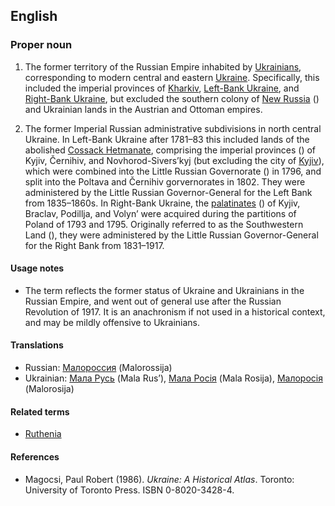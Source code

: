 ==English==
{{wikipedia}}
===Proper noun===
{{en-proper noun}}

# {{historical}} The former territory of the Russian Empire inhabited by [[Ukrainian]]s, corresponding to modern central and eastern [[Ukraine]].  Specifically, this included the imperial provinces of [[Kharkiv]], [[Left-Bank Ukraine]], and [[Right-Bank Ukraine]], but excluded the southern colony of [[New Russia]] ({{term|Новороссия|tr=Novorossija|lang=ru|sc=Cyrl}}) and Ukrainian lands in the Austrian and Ottoman empires.
# {{historical}} The former Imperial Russian administrative subdivisions in north central Ukraine.  In Left-Bank Ukraine after 1781–83 this included lands of the abolished [[Cossack Hetmanate]], comprising the imperial provinces ({{term|наместничество|наместничества|tr=namestničestva|lang=ru|sc=Cyrl}}) of Kyjiv, Černihiv, and Novhorod-Sivers’kyj (but excluding the city of [[Kyjiv]]), which were combined into the Little Russian Governorate  ({{term|губерния|tr=gubernija|lang=ru|sc=Cyrl}}) in 1796, and split into the Poltava and Černihiv gorvernorates in 1802.  They were administered by the Little Russian Governor-General for the Left Bank from 1835–1860s.  In Right-Bank Ukraine, the [[palatinate]]s ({{term|województwo|województwa|lang=pl}}) of Kyjiv, Braclav, Podillja, and Volyn’ were acquired during the partitions of Poland of 1793 and 1795.  Originally referred to as the Southwestern Land ({{term|Югозападний Край|tr=Jugozapadnij Kraj|lang=ru|sc=Cyrl}}), they were administered by the Little Russian Governor-General for the Right Bank from 1831–1917.

====Usage notes====
* The term reflects the former status of Ukraine and Ukrainians in the Russian Empire, and went out of general use after the Russian Revolution of 1917.  It is an anachronism if not used in a historical context, and may be mildly offensive to Ukrainians.

====Translations====
* Russian: [[Малороссия]] (Malorossija)
* Ukrainian: [[Мала Русь]] (Mala Rus’), [[Мала Росія]] (Mala Rosija), [[Малоросія]] (Malorosija)

====Related terms====
* [[Ruthenia]]

====References====
* Magocsi, Paul Robert (1986).  ''Ukraine: A Historical Atlas''.  Toronto: University of Toronto Press.  ISBN 0-8020-3428-4.